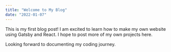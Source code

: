 ```yaml
---
title: "Welcome to My Blog"
date: "2022-01-07"
---
```


This is my first blog post! I am excited to learn how to make my own website using Gatsby and React. I hope to post more of my own projects here.

Looking forward to documenting my coding journey.